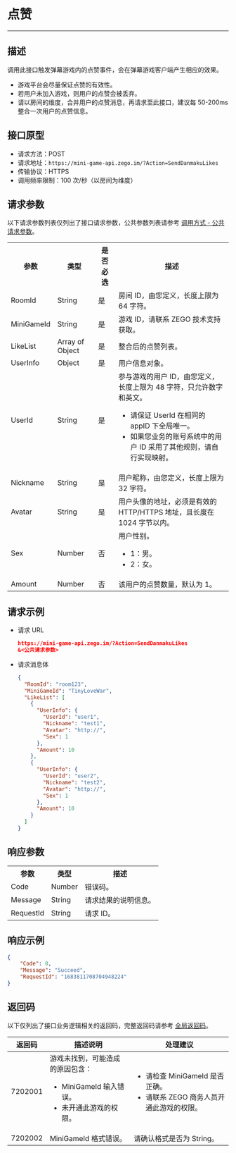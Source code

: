 # 点赞

- - -
## 描述

调用此接口触发弹幕游戏内的点赞事件，会在弹幕游戏客户端产生相应的效果。

<Note title="Note">

- 游戏平台会尽量保证点赞的有效性。
- 若用户未加入游戏，则用户的点赞会被丢弃。
- 请以房间的维度，合并用户的点赞消息，再请求至此接口，建议每 50-200ms 整合一次用户的点赞信息。

</Note>

## 接口原型

- 请求方法：POST
- 请求地址：`https://mini-game-api.zego.im/?Action=SendDanmakuLikes`
- 传输协议：HTTPS
- 调用频率限制：100 次/秒（以房间为维度）

## 请求参数

以下请求参数列表仅列出了接口请求参数，公共参数列表请参考 [调用方式 - 公共请求参数](../Making%20API%20Requests.mdx#公共请求参数)。

<table class="collapsible-table" >
  
<tbody><tr data-row-level="1">
<th>参数</th>
<th>类型</th>
<th>是否必选</th>
<th>描述</th>
</tr>
<tr data-row-level="2">
<td>RoomId</td>
<td>String</td>
<td>是</td>
<td>房间 ID，由您定义，长度上限为 64 字符。</td>
</tr>
<tr data-row-level="3">
<td>MiniGameId</td>
<td>String</td>
<td>是</td>
<td>游戏 ID，请联系 ZEGO 技术支持获取。</td>
</tr>
<tr data-row-level="4" data-row-child="true">
<td>LikeList</td>
<td>Array of Object</td>
<td>是</td>
<td>整合后的点赞列表。</td>
</tr>
<tr data-row-level="4-1" data-row-child="true">
<td>UserInfo</td>
<td>Object</td>
<td>是</td>
<td>用户信息对象。</td>
</tr>
<tr data-row-level="4-1-1">
<td>UserId</td>
<td>String</td>
<td>是</td>
<td>参与游戏的用户 ID，由您定义，长度上限为 48 字符，只允许数字和英文。<Warning title="Warning"><ul><li>请保证 UserId 在相同的 appID 下全局唯一。</li><li>如果您业务的账号系统中的用户 ID 采用了其他规则，请自行实现映射。</li></ul></Warning></td>
</tr>
<tr data-row-level="4-1-2">
<td>Nickname</td>
<td>String</td>
<td>是</td>
<td>用户昵称，由您定义，长度上限为 32 字符。</td>
</tr>
<tr data-row-level="4-1-3">
<td>Avatar</td>
<td>String</td>
<td>是</td>
<td>用户头像的地址，必须是有效的 HTTP/HTTPS 地址，且长度在 1024 字节以内。</td>
</tr>
<tr data-row-level="4-1-4">
<td>Sex</td>
<td>Number</td>
<td>否</td>
<td>用户性别。<ul><li>1：男。</li><li>2：女。</li></ul></td>
</tr>
<tr data-row-level="4-2">
<td>Amount</td>
<td>Number</td>
<td>否</td>
<td>该用户的点赞数量，默认为 1。</td>
</tr>
</tbody></table>


## 请求示例

- 请求 URL
  
    ```json
    https://mini-game-api.zego.im/?Action=SendDanmakuLikes
    &<公共请求参数>
    ```

- 请求消息体
  
    ```json
    {
      "RoomId": "room123",
      "MiniGameId": "TinyLoveWar",
      "LikeList": [
        {
          "UserInfo": {
            "UserId": "user1",
            "Nickname": "test1",
            "Avatar": "http://",
            "Sex": 1
          },
          "Amount": 10
        },
        {
          "UserInfo": {
            "UserId": "user2",
            "Nickname": "test2",
            "Avatar": "http://",
            "Sex": 1
          },
          "Amount": 10
        }
      ]
    }
    ```

## 响应参数

<table>
  
<tbody><tr data-row-level="1">
<th>参数</th>
<th>类型</th>
<th>描述</th>
</tr>
<tr data-row-level="2">
<td>Code</td>
<td>Number</td>
<td>错误码。</td>
</tr>
<tr data-row-level="3">
<td>Message</td>
<td>String</td>
<td>请求结果的说明信息。</td>
</tr>
<tr data-row-level="4">
<td>RequestId</td>
<td>String</td>
<td>请求 ID。</td>
</tr>
</tbody></table>

## 响应示例

```json
{
    "Code": 0,
    "Message": "Succeed",
    "RequestId": "1683811708704948224"
}
```

## 返回码

以下仅列出了接口业务逻辑相关的返回码，完整返回码请参考 [全局返回码](../Return%20Codes.mdx)。

| 返回码 | 描述说明 | 处理建议 |
| -- | -- | -- |
| 7202001 |  游戏未找到，可能造成的原因包含：<ul><li>MiniGameId 输入错误。</li><li>未开通此游戏的权限。</li></ul> | <ul><li>请检查 MiniGameId 是否正确。</li><li>请联系 ZEGO 商务人员开通此游戏的权限。</li></ul> |
| 7202002 |  MiniGameId 格式错误。 | 请确认格式是否为 String。 |
